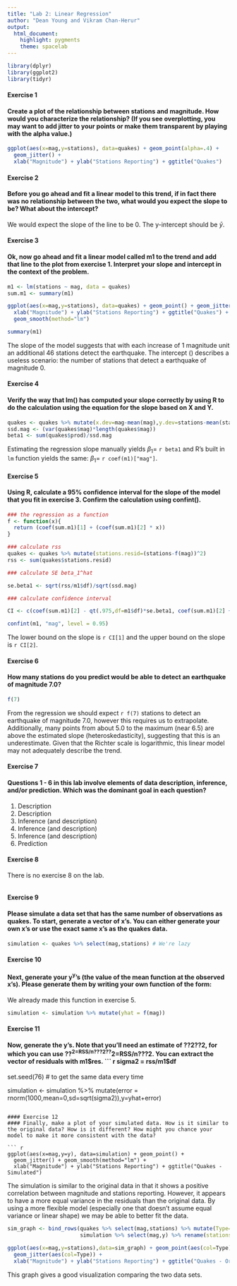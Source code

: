 ```yaml
---
title: "Lab 2: Linear Regression"
author: "Dean Young and Vikram Chan-Herur"
output: 
  html_document: 
    highlight: pygments
    theme: spacelab
---
```


```r
library(dplyr)
library(ggplot2)
library(tidyr)
```

#### Exercise 1
#### Create a plot of the relationship between stations and magnitude. How would you characterize the relationship? (If you see overplotting, you may want to add jitter to your points or make them transparent by playing with the alpha value.)

```r
ggplot(aes(x=mag,y=stations), data=quakes) + geom_point(alpha=.4) + 
  geom_jitter() +
  xlab("Magnitude") + ylab("Stations Reporting") + ggtitle("Quakes")
```

#### Exercise 2
#### Before you go ahead and fit a linear model to this trend, if in fact there was no relationship between the two, what would you expect the slope to be? What about the intercept?

We would expect the slope of the line to be 0. The y-intercept should be $\bar{y}$.

#### Exercise 3
#### Ok, now go ahead and fit a linear model called m1 to the trend and add that line to the plot from exercise 1. Interpret your slope and intercept in the context of the problem.

``` r
m1 <- lm(stations ~ mag, data = quakes)
sum.m1 <- summary(m1)

ggplot(aes(x=mag,y=stations), data=quakes) + geom_point() + geom_jitter() +
  xlab("Magnitude") + ylab("Stations Reporting") + ggtitle("Quakes") +
  geom_smooth(method="lm")

summary(m1)

```

The slope of the model suggests that with each increase of 1 magnitude unit an additional 46 stations detect the earthquake. The intercept () describes a useless scenario: the number of stations that detect a earthquake of magnitude 0.

#### Exercise 4
#### Verify the way that lm() has computed your slope correctly by using R to do the calculation using the equation for the slope based on X and Y.

```r
quakes <- quakes %>% mutate(x.dev=mag-mean(mag),y.dev=stations-mean(stations),prod=x.dev*y.dev)
ssd.mag <- (var(quakes$mag)*length(quakes$mag))
beta1 <- sum(quakes$prod)/ssd.mag
```

Estimating the regression slope manually yields $\beta_1 =$ `r beta1` and R's built in `lm` function yields the same: $\beta_1 =$ `r coef(m1)["mag"]`.

#### Exercise 5
#### Using R, calculate a 95% confidence interval for the slope of the model that you fit in exercise 3. Confirm the calculation using confint().
``` r

### the regression as a function
f <- function(x){
  return (coef(sum.m1)[1] + (coef(sum.m1)[2] * x))
}

### calculate rss
quakes <- quakes %>% mutate(stations.resid=(stations-f(mag))^2)
rss <- sum(quakes$stations.resid)

### calculate SE beta_1^hat

se.beta1 <- sqrt(rss/m1$df)/sqrt(ssd.mag)

### calculate confidence interval

CI <- c(coef(sum.m1)[2] - qt(.975,df=m1$df)*se.beta1, coef(sum.m1)[2] + qt(.975,df=m1$df)*se.beta1)

confint(m1, "mag", level = 0.95)
```

The lower bound on the slope is `r CI[1]` and the upper bound on the slope is `r CI[2]`.

#### Exercise 6
#### How many stations do you predict would be able to detect an earthquake of magnitude 7.0?
``` r
f(7)
```

From the regression we should expect `r f(7)` stations to detect an earthquake of magnitude 7.0, however this requires us to extrapolate. Additionally, many points from about 5.0 to the maximum (near 6.5) are above the estimated slope (heteroskedasticity), suggesting that this is an underestimate. Given that the Richter scale is logarithmic, this linear model may not adequately describe the trend.

#### Exercise 7
#### Questions 1 - 6 in this lab involve elements of data description, inference, and/or prediction. Which was the dominant goal in each question?

1. Description
2. Description
3. Inference (and description)
4. Inference (and description)
5. Inference (and description)
6. Prediction


#### Exercise 8

There is no exercise 8 on the lab.
``` r

```

#### Exercise 9
#### Please simulate a data set that has the same number of observations as quakes. To start, generate a vector of x's. You can either generate your own x's or use the exact same x's as the quakes data.
``` r
simulation <- quakes %>% select(mag,stations) # We're lazy
```

#### Exercise 10
#### Next, generate your y^y^'s (the value of the mean function at the observed x's). Please generate them by writing your own function of the form:

We already made this function in exercise 5.
```r
simulation <- simulation %>% mutate(yhat = f(mag))

```

#### Exercise 11
#### Now, generate the y's. Note that you'll need an estimate of ??2??2, for which you can use ??^2=RSS/n???2??^2=RSS/n???2. You can extract the vector of residuals with m1$res.
``` r
sigma2 = rss/m1$df
set.seed(76) # to get the same data every time

simulation <- simulation %>% mutate(error = rnorm(1000,mean=0,sd=sqrt(sigma2)),y=yhat+error)
```

#### Exercise 12
#### Finally, make a plot of your simulated data. How is it similar to the original data? How is it different? How might you chance your model to make it more consistent with the data?

``` r
ggplot(aes(x=mag,y=y), data=simulation) + geom_point() + 
  geom_jitter() + geom_smooth(method="lm") +
  xlab("Magnitude") + ylab("Stations Reporting") + ggtitle("Quakes - Simulated")
```

The simulation is similar to the original data in that it shows a positive correlation between magnitude and stations reporting. However, it appears to have a more equal variance in the residuals than the original data. By using a more flexible model (especially one that doesn't assume equal variance or linear shape) we may be able to better fit the data.

```r
sim_graph <- bind_rows(quakes %>% select(mag,stations) %>% mutate(Type="Orig"), 
                       simulation %>% select(mag,y) %>% rename(stations=y) %>% mutate(Type="Sim"))

ggplot(aes(x=mag,y=stations),data=sim_graph) + geom_point(aes(col=Type)) +
  geom_jitter(aes(col=Type)) +
  xlab("Magnitude") + ylab("Stations Reporting") + ggtitle("Quakes - Original vs. Simulated Data")
```

This graph gives a good visualization comparing the two data sets.